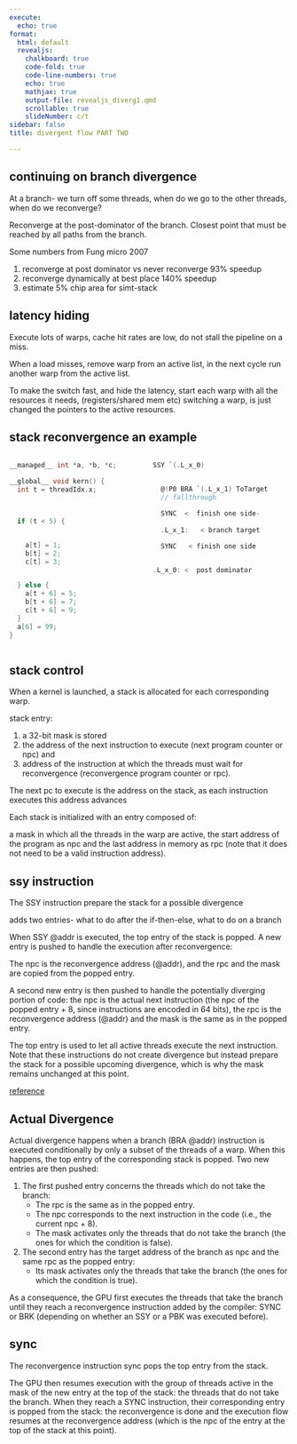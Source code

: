 ```yaml
---
execute:
  echo: true
format:
  html: default
  revealjs:
    chalkboard: true
    code-fold: true
    code-line-numbers: true
    echo: true
    mathjax: true
    output-file: revealjs_diverg1.qmd
    scrollable: true
    slideNumber: c/t
sidebar: false
title: divergent flow PART TWO

---
```


## continuing on branch divergence 

At a branch- we turn off some threads, when do we go to the other threads, when do we reconverge?

Reconverge at the post-dominator of the branch. Closest point that must be reached by all paths from the branch.

Some numbers from Fung micro 2007

1. reconverge at post dominator vs never reconverge  93% speedup
1. reconverge dynamically at best place 140% speedup
1. estimate 5% chip area for simt-stack

## latency hiding 

Execute lots of warps, cache hit rates are low, do not stall the pipeline on a miss.

When a load misses, remove warp  from an active list, in the next cycle run another warp  from the active list.   

To make the switch fast, and hide the latency,  start each warp with all the resources it needs, (registers/shared mem etc) switching a warp, is just changed the pointers to the active resources.  
 

## stack reconvergence an example

::: {.columns}

::: {.column}

```C
__managed__ int *a, *b, *c;

__global__ void kern() {
  int t = threadIdx.x;



  if (t < 5) {


    a[t] = 1;
    b[t] = 2;
    c[t] = 3;


  } else {
    a[t + 6] = 5;
    b[t + 6] = 7;
    c[t + 6] = 9;
  }
  a[6] = 99;
}
```


:::

::: {.column}

<div class="fragment">
```C


  SSY `(.L_x_0)


    @!P0 BRA `(.L_x_1) ToTarget 
    // fallthrough

    SYNC  <  finish one side-
  
    .L_x_1:   < branch target 
  
    SYNC   < finish one side 


  .L_x_0: <  post dominator 
  

```
</div>
:::

::: 


## stack control 



When a kernel is launched, a stack is allocated for each corresponding warp. 

stack entry: 

1. a 32-bit mask is stored
1. the address of the next instruction to execute (next program counter or npc) and
1. address of the instruction at which the threads must wait for reconvergence (reconvergence program counter or rpc). 

The next pc to execute is the address on the stack, as each instruction executes this address advances 


Each stack is initialized with an entry composed of: 

a mask in which all the threads in the warp are active, 
the start address of the program as npc and the last address in memory as rpc (note that it does not need to be a valid instruction address). 



## ssy instruction 


The SSY  instruction prepare the stack for a possible divergence

adds two entries- what to do after the if-then-else, what to do on a branch


When SSY @addr  is executed, the top entry of the stack is popped. A new entry is pushed to handle the execution after reconvergence: 

The npc is the reconvergence address (@addr), and the rpc and the mask are copied from the popped entry. 


A second new entry is then pushed to handle the potentially diverging portion of code: the npc is the actual next instruction (the npc of the popped entry + 8, since instructions are encoded in 64 bits), the rpc is the reconvergence address (@addr) and the mask is the same as in the popped entry.

The top entry is used to let all active threads execute the next instruction. Note that these instructions do not create divergence but instead prepare the stack for a possible upcoming divergence, which is why the mask remains unchanged at this point.



[reference](https://ut3-toulouseinp.hal.science/hal-03684680/document)


## Actual Divergence

Actual divergence happens when a branch (BRA @addr) instruction is executed conditionally by only a subset of the threads of a warp. When this happens, the top entry of the corresponding stack is popped. Two new entries are then pushed:

1. The first pushed entry concerns the threads which do not take the branch:
   - The rpc is the same as in the popped entry.
   - The npc corresponds to the next instruction in the code (i.e., the current npc + 8).
   - The mask activates only the threads that do not take the branch (the ones for which the condition is false).

2. The second entry has the target address of the branch as npc and the same rpc as the popped entry:
   - Its mask activates only the threads that take the branch
    (the ones for which the condition is true).

As a consequence, the GPU first executes the threads that take the branch until they reach a reconvergence instruction added by the compiler: SYNC or BRK (depending on whether an SSY or a PBK was executed before).

## sync

The reconvergence instruction sync  pops the top entry from the stack. 

The GPU then resumes execution with the group of threads active in the mask of the new entry at the top of the stack: the threads that do not take the branch. When they reach a SYNC instruction, their corresponding entry is popped from the stack: the reconvergence is done and the execution flow resumes at the reconvergence address (which is the npc of the entry at the top of the stack at this point).


